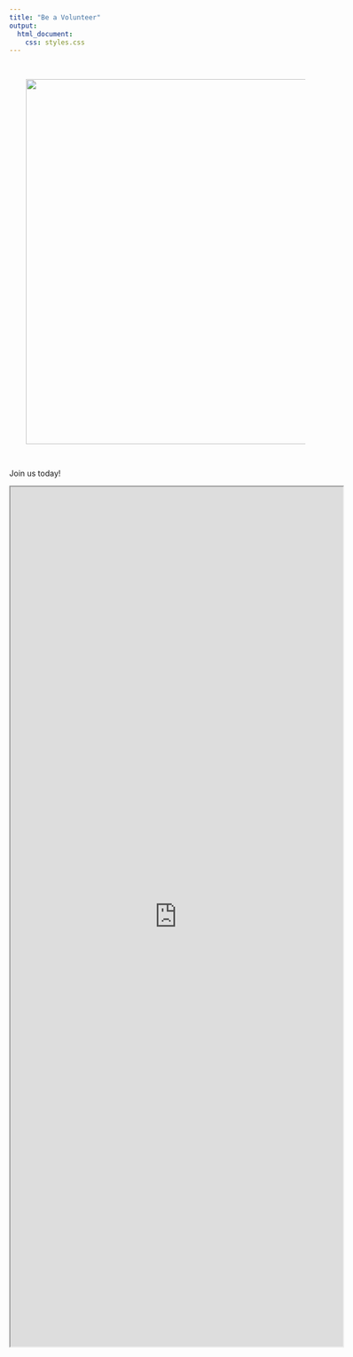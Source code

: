 ```yaml
---
title: "Be a Volunteer"
output: 
  html_document: 
    css: styles.css
---
```


<center><img src="pics/teaching.jpg" align="centre" width="658" style="margin:30px 30px"/></center>

Join us today!

<center><iframe src = "https://shaunkhoo.shinyapps.io/application/" height=1550px, width = 600px/></center>
